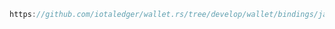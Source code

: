 ```java reference
https://github.com/iotaledger/wallet.rs/tree/develop/wallet/bindings/java/examples/src/BurnNft.java
```
